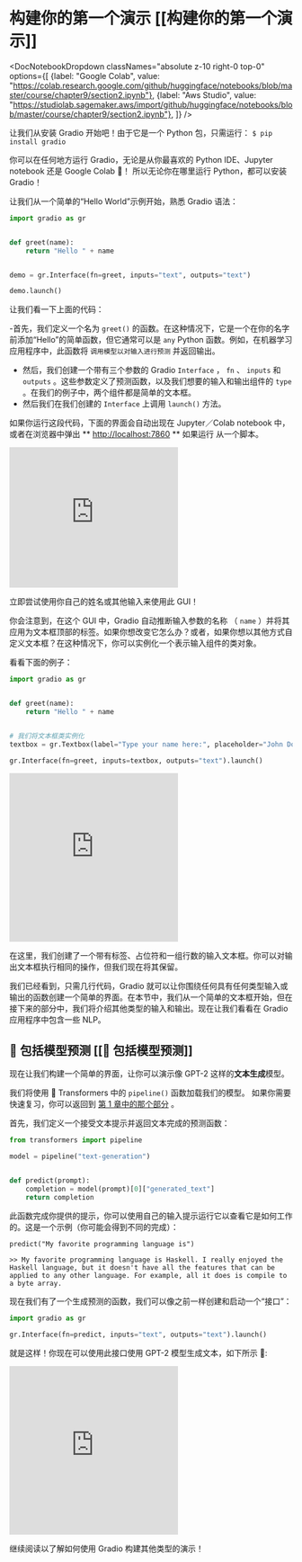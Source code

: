 # 构建你的第一个演示 [[构建你的第一个演示]]

<DocNotebookDropdown
  classNames="absolute z-10 right-0 top-0"
  options={[
    {label: "Google Colab", value: "https://colab.research.google.com/github/huggingface/notebooks/blob/master/course/chapter9/section2.ipynb"},
    {label: "Aws Studio", value: "https://studiolab.sagemaker.aws/import/github/huggingface/notebooks/blob/master/course/chapter9/section2.ipynb"},
]} />

让我们从安装 Gradio 开始吧！由于它是一个 Python 包，只需运行：
`$ pip install gradio` 

你可以在任何地方运行 Gradio，无论是从你最喜欢的 Python IDE、Jupyter notebook 还是 Google Colab 🤯！
所以无论你在哪里运行 Python，都可以安装 Gradio！

让我们从一个简单的“Hello World”示例开始，熟悉 Gradio 语法：

```py
import gradio as gr


def greet(name):
    return "Hello " + name


demo = gr.Interface(fn=greet, inputs="text", outputs="text")

demo.launch()
```

让我们看一下上面的代码：

-首先，我们定义一个名为 `greet()` 的函数。在这种情况下，它是一个在你的名字前添加“Hello”的简单函数，但它通常可以是 `any` Python 函数。例如，在机器学习应用程序中，此函数将 `调用模型以对输入进行预测` 并返回输出。
- 然后，我们创建一个带有三个参数的 Gradio `Interface` ， `fn` 、 `inputs` 和 `outputs` 。这些参数定义了预测函数，以及我们想要的输入和输出组件的 `type` 。在我们的例子中，两个组件都是简单的文本框。
- 然后我们在我们创建的 `Interface` 上调用 `launch()` 方法。

如果你运行这段代码，下面的界面会自动出现在 Jupyter／Colab notebook 中，或者在浏览器中弹出 ** [http://localhost:7860](http://localhost:7860) ** 如果运行 从一个脚本。

<iframe src="https://course-demos-hello-world.hf.space" frameBorder="0" height="250" title="Gradio app" class="container p-0 flex-grow space-iframe" allow="accelerometer; ambient-light-sensor; autoplay; battery; camera; document-domain; encrypted-media; fullscreen; geolocation; gyroscope; layout-animations; legacy-image-formats; magnetometer; microphone; midi; oversized-images; payment; picture-in-picture; publickey-credentials-get; sync-xhr; usb; vr ; wake-lock; xr-spatial-tracking" sandbox="allow-forms allow-modals allow-popups allow-popups-to-escape-sandbox allow-same-origin allow-scripts allow-downloads"></iframe>

立即尝试使用你自己的姓名或其他输入来使用此 GUI！

你会注意到，在这个 GUI 中，Gradio 自动推断输入参数的名称 （ `name` ）并将其应用为文本框顶部的标签。如果你想改变它怎么办？或者，如果你想以其他方式自定义文本框？在这种情况下，你可以实例化一个表示输入组件的类对象。

看看下面的例子：

```py
import gradio as gr


def greet(name):
    return "Hello " + name


# 我们将文本框类实例化
textbox = gr.Textbox(label="Type your name here:", placeholder="John Doe", lines=2)

gr.Interface(fn=greet, inputs=textbox, outputs="text").launch()
```

<iframe src="https://course-demos-hello-world-custom.hf.space" frameBorder="0" height="300" title="Gradio app" class="container p-0 flex-grow space-iframe" allow="accelerometer; ambient-light-sensor; autoplay; battery; camera; document-domain; encrypted-media; fullscreen; geolocation; gyroscope; layout-animations; legacy-image-formats; magnetometer; microphone; midi; oversized-images; payment; picture-in-picture; publickey-credentials-get; sync-xhr; usb; vr ; wake-lock; xr-spatial-tracking" sandbox="allow-forms allow-modals allow-popups allow-popups-to-escape-sandbox allow-same-origin allow-scripts allow-downloads"></iframe>

在这里，我们创建了一个带有标签、占位符和一组行数的输入文本框。你可以对输出文本框执行相同的操作，但我们现在将其保留。

我们已经看到，只需几行代码，Gradio 就可以让你围绕任何具有任何类型输入或输出的函数创建一个简单的界面。在本节中，我们从一个简单的文本框开始，但在接下来的部分中，我们将介绍其他类型的输入和输出。现在让我们看看在 Gradio 应用程序中包含一些 NLP。


## 🤖 包括模型预测 [[🤖 包括模型预测]]

现在让我们构建一个简单的界面，让你可以演示像 GPT-2 这样的**文本生成**模型。

我们将使用 🤗 Transformers 中的 `pipeline()` 函数加载我们的模型。
如果你需要快速复习，你可以返回到 [第 1 章中的那个部分](/course/chapter1/3#text-generation) 。

首先，我们定义一个接受文本提示并返回文本完成的预测函数：

```py
from transformers import pipeline

model = pipeline("text-generation")


def predict(prompt):
    completion = model(prompt)[0]["generated_text"]
    return completion
```

此函数完成你提供的提示，你可以使用自己的输入提示运行它以查看它是如何工作的。这是一个示例（你可能会得到不同的完成）：

```
predict("My favorite programming language is")
```

```
>> My favorite programming language is Haskell. I really enjoyed the Haskell language, but it doesn't have all the features that can be applied to any other language. For example, all it does is compile to a byte array.
```

现在我们有了一个生成预测的函数，我们可以像之前一样创建和启动一个“接口”：

```py
import gradio as gr

gr.Interface(fn=predict, inputs="text", outputs="text").launch()
```


就是这样！你现在可以使用此接口使用 GPT-2 模型生成文本，如下所示 🤯:

<iframe src="https://course-demos-gpt-2.hf.space" frameBorder="0" height="300" title="Gradio app" class="container p-0 flex-grow space-iframe" allow="accelerometer; ambient-light-sensor; autoplay; battery; camera; document-domain; encrypted-media; fullscreen; geolocation; gyroscope; layout-animations; legacy-image-formats; magnetometer; microphone; midi; oversized-images; payment; picture-in-picture; publickey-credentials-get; sync-xhr; usb; vr ; wake-lock; xr-spatial-tracking" sandbox="allow-forms allow-modals allow-popups allow-popups-to-escape-sandbox allow-same-origin allow-scripts allow-downloads"></iframe>

继续阅读以了解如何使用 Gradio 构建其他类型的演示！